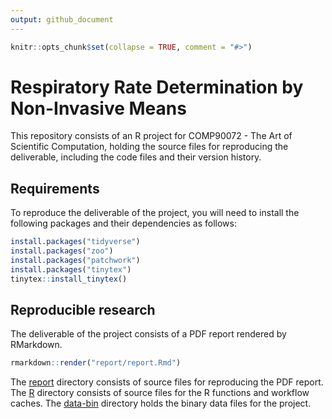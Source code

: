 ```yaml
---
output: github_document
---
```


<!-- README.md is generated from README.Rmd. Please edit that file -->

```r
knitr::opts_chunk$set(collapse = TRUE, comment = "#>")
```

# Respiratory Rate Determination by Non-Invasive Means

This repository consists of an R project for COMP90072 - The Art of Scientific Computation, holding the source files for reproducing the deliverable, including the code files and their version history.

## Requirements

To reproduce the deliverable of the project, you will need to install the following packages and their dependencies as follows:

```r
install.packages("tidyverse")
install.packages("zoo")
install.packages("patchwork")
install.packages("tinytex")
tinytex::install_tinytex()
```

## Reproducible research

The deliverable of the project consists of a PDF report rendered by RMarkdown.

```r
rmarkdown::render("report/report.Rmd")
```

The [report](https://github.com/szmsu2011/comp90072/tree/main/report) directory consists of source files for reproducing the PDF report. The [R](https://github.com/szmsu2011/comp90072/tree/main/R) directory consists of source files for the R functions and workflow caches. The [data-bin](https://github.com/szmsu2011/comp90072/tree/main/data-bin) directory holds the binary data files for the project.

